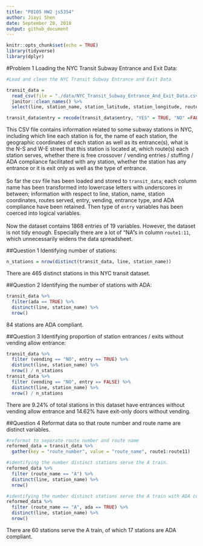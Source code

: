 ```yaml
---
title: "P8105 HW2 js5354"
author: Jiayi Shen
date: September 28, 2018
output: github_document
---
```


```r
knitr::opts_chunk$set(echo = TRUE)
library(tidyverse)
library(dplyr)
```

#Problem 1
Loading the NYC Transit Subway Entrance and Exit Data:\

```r

#Load and clean the NYC Transit Subway Entrance and Exit Data

transit_data = 
  read_csv(file = "./data/NYC_Transit_Subway_Entrance_And_Exit_Data.csv") %>% 
  janitor::clean_names() %>% 
  select(line, station_name, station_latitude, station_longitude, route1:route11, entry, vending, entrance_type, ada)

transit_data$entry = recode(transit_data$entry, "YES" = TRUE, "NO" =FALSE)

```

This CSV file contains information related to some subway stations in NYC, including which line each station is for, the name of each station, the geographic coordinates of each station as well as its entrance(s), what is the N-S and W-E street that this station is located at, which route(s) each station serves, whether there is free crossover / vending entries / stuffing / ADA compliance facilitated with any station, whether the station has any entrance or it is exit only as well as the type of entrance. \
\
So far the csv file has been loaded and stored to `transit_data`; each column name has been transformed into lowercase letters with underscores in between; information with respect to line, station, name, station coordinates, routes served, entry, vending, entrance type, and ADA compliance have been retained. Then type of `entry` variables has been coerced into logical variables.\
\
Now the dataset contains 1868 entries of 19 variables. However, the dataset is not tidy enough. Especially there are a lot of "NA"s in column `route1:11`, which unnecessarily widens the data spreadsheet.

##Question 1
Identifying number of stations:
```r
n_stations = nrow(distinct(transit_data, line, station_name))
```
There are 465 distinct stations in this NYC transit dataset. 


##Question 2
Identifying the number of stations with ADA:
```r
transit_data %>% 
  filter(ada == TRUE) %>% 
  distinct(line, station_name) %>% 
  nrow()
```
84 stations are ADA compliant. 

##Question 3
Identifying proportion of station entrances / exits without vending allow entrance:
```r

transit_data %>% 
  filter (vending == "NO", entry == TRUE) %>% 
  distinct(line, station_name) %>% 
  nrow() / n_stations
transit_data %>% 
  filter (vending == "NO", entry == FALSE) %>% 
  distinct(line, station_name) %>% 
  nrow() / n_stations
```
There are 9.24% of total stations in this dataset have entrances without vending allow entrance and 14.62% have exit-only doors without vending.

##Question 4
Reformat data so that route number and route name are distinct variables.
```r

#reformat to separate route number and route name
reformed_data = transit_data %>% 
  gather(key = "route_number", value = "route_name", route1:route11)

#identifying the number distinct stations serve the A train.
reformed_data %>% 
  filter (route_name == "A") %>% 
  distinct(line, station_name) %>% 
  nrow() 

#identifying the number distinct stations serve the A train with ADA compliance.
reformed_data %>% 
  filter (route_name == "A", ada == TRUE) %>% 
  distinct(line, station_name) %>% 
  nrow() 
```
There are 60 stations serve the A train, of which 17 stations are ADA compliant.



